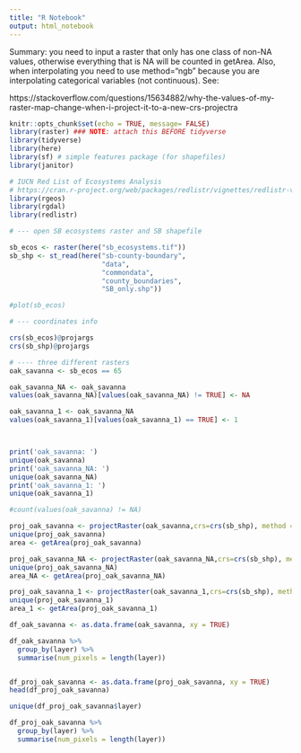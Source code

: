 ```yaml
---
title: "R Notebook"
output: html_notebook
---
```


Summary: you need to input a raster that only has one class of non-NA values, otherwise everything that is NA will be counted in getArea. 
Also, when interpolating you need to use method="ngb" because you are interpolating categorical variables (not continuous). See:

https://stackoverflow.com/questions/15634882/why-the-values-of-my-raster-map-change-when-i-project-it-to-a-new-crs-projectra

```r
knitr::opts_chunk$set(echo = TRUE, message= FALSE)
library(raster) ### NOTE: attach this BEFORE tidyverse
library(tidyverse)
library(here)
library(sf) # simple features package (for shapefiles)
library(janitor)

# IUCN Red List of Ecosystems Analysis
# https://cran.r-project.org/web/packages/redlistr/vignettes/redlistr-vignette.html
library(rgeos)
library(rgdal)
library(redlistr)
```



```r

# --- open SB ecosystems raster and SB shapefile

sb_ecos <- raster(here("sb_ecosystems.tif")) 
sb_shp <- st_read(here("sb-county-boundary",
                       "data",
                       "commondata",
                       "county_boundaries",
                       "SB_only.shp")) 

#plot(sb_ecos)

# --- coordinates info 

crs(sb_ecos)@projargs
crs(sb_shp)@projargs
```


```r
# ---- three different rasters
oak_savanna <- sb_ecos == 65

oak_savanna_NA <- oak_savanna
values(oak_savanna_NA)[values(oak_savanna_NA) != TRUE] <- NA

oak_savanna_1 <- oak_savanna_NA
values(oak_savanna_1)[values(oak_savanna_1) == TRUE] <- 1



print('oak_savanna: ') 
unique(oak_savanna)
print('oak_savanna_NA: ')
unique(oak_savanna_NA)
print('oak_savanna_1: ') 
unique(oak_savanna_1)

#count(values(oak_savanna) != NA)
```

```r

proj_oak_savanna <- projectRaster(oak_savanna,crs=crs(sb_shp), method = "ngb" )
unique(proj_oak_savanna)
area <- getArea(proj_oak_savanna)

proj_oak_savanna_NA <- projectRaster(oak_savanna_NA,crs=crs(sb_shp), method = "ngb" )
unique(proj_oak_savanna_NA)
area_NA <- getArea(proj_oak_savanna_NA)

proj_oak_savanna_1 <- projectRaster(oak_savanna_1,crs=crs(sb_shp), method = "ngb" )
unique(proj_oak_savanna_1)
area_1 <- getArea(proj_oak_savanna_1)


```

```r
df_oak_savanna <- as.data.frame(oak_savanna, xy = TRUE)

df_oak_savanna %>% 
  group_by(layer) %>%
  summarise(num_pixels = length(layer))


df_proj_oak_savanna <- as.data.frame(proj_oak_savanna, xy = TRUE)
head(df_proj_oak_savanna)

unique(df_proj_oak_savanna$layer)

df_proj_oak_savanna %>% 
  group_by(layer) %>%
  summarise(num_pixels = length(layer))
```

